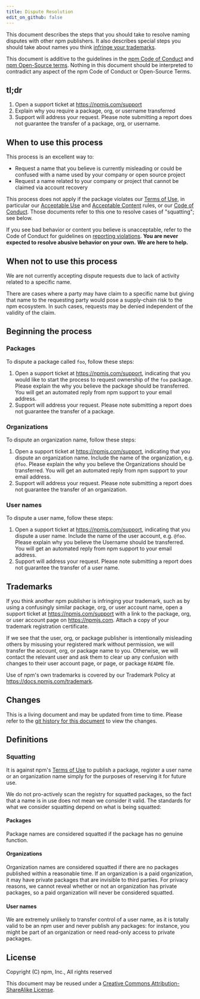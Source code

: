 ```yaml
---
title: Dispute Resolution
edit_on_github: false
---
```


This document describes the steps that you should take to resolve 
naming disputes with other npm publishers.  It also describes special steps
you should take about names you think [infringe your trademarks](#trademarks).

This document is additive to the guidelines in the
[npm Code of Conduct][conduct] and
[npm Open-Source terms][open-source-terms].
Nothing in this document should be interpreted to contradict any aspect
of the npm Code of Conduct or Open-Source Terms.

## tl;dr

1. Open a support ticket at <https://npmjs.com/support>
1. Explain why you require a package, org, or username transferred
1. Support will address your request. Please note submitting a report does not 
   guarantee the transfer of a package, org, or username.

## When to use this process

This process is an excellent way to:

* Request a name that you believe is currently misleading or could be confused with a name used by your company or open source project
* Request a name related to your company or project that cannot be claimed via account recovery

This process does not apply if the package violates our
[Terms of Use][open-source-terms],
in particular our
[Acceptable Use][acceptable-use]
and [Acceptable Content][acceptable-content]
rules, or our [Code of Conduct][conduct].
Those documents refer to this one to resolve cases of "squatting"; see
below.

If you see bad behavior or content you believe is unacceptable, refer to
the Code of Conduct for guidelines on
[reporting violations][violations].
**You are never expected to resolve abusive behavior on your own.**
**We are here to help.**

## When not to use this process

We are not currently accepting dispute requests due to lack of activity
related to a specific name.

There are cases where a party may have claim to a specific name
but giving that name to the requesting party would pose a supply-chain risk
to the npm ecosystem. In such cases, requests may be denied independent of
the validity of the claim.

## Beginning the process

### Packages

To dispute a package called `foo`, follow these steps:

1. Open a support ticket at <https://npmjs.com/support>, indicating that
   you would like to start the process to request ownership of the `foo`
   package. Please explain the why you believe the package should be transferred.
   You will get an automated reply from npm support to your email address.
1. Support will address your request. Please note submitting a report does not 
   guarantee the transfer of a package.

### Organizations

To dispute an organization name, follow these steps:

1. Open a support ticket at <https://npmjs.com/support>, indicating that
   you dispute an organization name.  Include the name of the organization,
   e.g. `@foo`.  Please explain the why you believe the Organizations should
   be transferred. You will get an automated reply from npm support to your
   email address.
1. Support will address your request. Please note submitting a report does not 
   guarantee the transfer of an organization.

### User names

To dispute a user name, follow these steps:

1. Open a support ticket at <https://npmjs.com/support>, indicating that
   you dispute a user name.  Include the name of the user account,
   e.g. `@foo`. Please explain why you believe the Username should be 
   transferred. You will get an automated reply from npm support to your
   email address.
1. Support will address your request. Please note submitting a report does not 
   guarantee the transfer of a user name.

## Trademarks

If you think another npm publisher is infringing your trademark, such
as by using a confusingly similar package, org, or user account name,
open a support ticket at <https://npmjs.com/support> with a link to
the package, org, or user account page on <https://npmjs.com>. Attach
a copy of your trademark registration certificate.

If we see that the user, org, or package publisher is intentionally
misleading others by misusing your registered mark without permission,
we will transfer the account, org, or package name to you.  Otherwise, we
will contact the relevant user and ask them to clear up any confusion with
changes to their user account page, or page, or package `README` file.

Use of npm's own trademarks is covered by our Trademark Policy at
<https://docs.npmjs.com/trademark>.

## Changes

This is a living document and may be updated from time to time.
Please refer to the [git history for this
document](https://github.com/npm/documentation/blob/main/content/policies/disputes.mdx)
to view the changes.

## Definitions

### Squatting

It is against npm's
[Terms of Use][acceptable-content]
to publish a package, register a user name or an organization name
simply for the purposes of reserving it for future use.

We do not pro-actively scan the registry for squatted packages, so
the fact that a name is in use does not mean we consider it valid.
The standards for what we consider squatting depend on what is being
squatted:

#### Packages

Package names are considered squatted if the package has no genuine
function.

#### Organizations

Organization names are considered squatted if there are no packages
published within a reasonable time. If an organization is a paid
organization, it may have private packages that are invisible to
third parties. For privacy reasons, we cannot reveal whether or not
an organization has private packages, so a paid organization will
never be considered squatted.

#### User names

We are extremely unlikely to transfer control of a user name, as it
is totally valid to be an npm user and never publish any packages:
for instance, you might be part of an organization or need read-only
access to private packages.

## License

Copyright (C) npm, Inc., All rights reserved

This document may be reused under a [Creative Commons
Attribution-ShareAlike
License](https://creativecommons.org/licenses/by-sa/4.0/).

[conduct]: /policies/conduct
[open-source-terms]: /policies/open-source-terms
[acceptable-use]: /policies/open-source-terms#acceptable-use
[acceptable-content]: /policies/open-source-terms#acceptable-content
[violations]: /policies/conduct#reporting-violations-of-this-code-of-conduct
[trademark]: /policies/trademark

